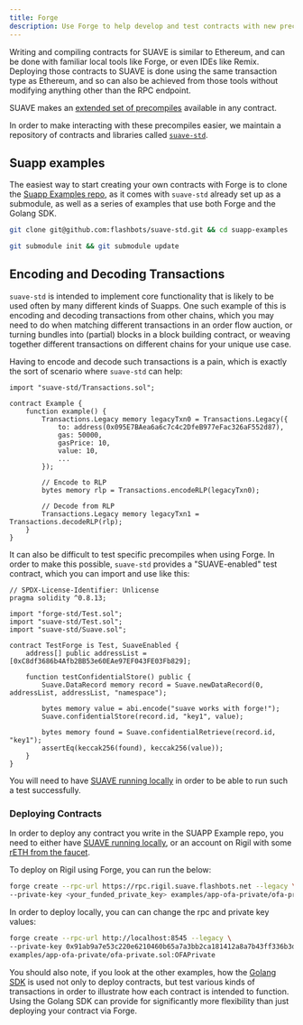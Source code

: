 ```yaml
---
title: Forge
description: Use Forge to help develop and test contracts with new precompiles on SUAVE
---
```


Writing and compiling contracts for SUAVE is similar to Ethereum, and can be done with familiar local tools like Forge, or even IDEs like Remix. Deploying those contracts to SUAVE is done using the same transaction type as Ethereum, and so can also be achieved from those tools without modifying anything other than the RPC endpoint.

SUAVE makes an [extended set of precompiles](/technical/specs/rigil/precompiles) available in any contract. 

In order to make interacting with these precompiles easier, we maintain a repository of contracts and libraries called [`suave-std`](https://github.com/flashbots/suave-std).

## Suapp examples

The easiest way to start creating your own contracts with Forge is to clone the [Suapp Examples repo](https://github.com/flashbots/suapp-examples/), as it comes with `suave-std` already set up as a submodule, as well as a series of examples that use both Forge and the Golang SDK.

```bash
git clone git@github.com:flashbots/suave-std.git && cd suapp-examples
```

```bash
git submodule init && git submodule update
```

## Encoding and Decoding Transactions

`suave-std` is intended to implement core functionality that is likely to be used often by many different kinds of Suapps. One such example of this is encoding and decoding transactions from other chains, which you may need to do when matching different transactions in an order flow auction, or turning bundles into (partial) blocks in a block building contract, or weaving together different transactions on different chains for your unique use case.

Having to encode and decode such transactions is a pain, which is exactly the sort of scenario where `suave-std` can help:

```solidity
import "suave-std/Transactions.sol";

contract Example {
    function example() {
        Transactions.Legacy memory legacyTxn0 = Transactions.Legacy({
            to: address(0x095E7BAea6a6c7c4c2DfeB977eFac326aF552d87),
            gas: 50000,
            gasPrice: 10,
            value: 10,
            ...
        });

        // Encode to RLP
        bytes memory rlp = Transactions.encodeRLP(legacyTxn0);

        // Decode from RLP
        Transactions.Legacy memory legacyTxn1 = Transactions.decodeRLP(rlp);
    }
}
```

It can also be difficult to test specific precompiles when using Forge. In order to make this possible, `suave-std` provides a "SUAVE-enabled" test contract, which you can import and use like this:

```solidity
// SPDX-License-Identifier: Unlicense
pragma solidity ^0.8.13;

import "forge-std/Test.sol";
import "suave-std/Test.sol";
import "suave-std/Suave.sol";

contract TestForge is Test, SuaveEnabled {
    address[] public addressList = [0xC8df3686b4Afb2BB53e60EAe97EF043FE03Fb829];

    function testConfidentialStore() public {
        Suave.DataRecord memory record = Suave.newDataRecord(0, addressList, addressList, "namespace");

        bytes memory value = abi.encode("suave works with forge!");
        Suave.confidentialStore(record.id, "key1", value);

        bytes memory found = Suave.confidentialRetrieve(record.id, "key1");
        assertEq(keccak256(found), keccak256(value));
    }
}
```

You will need to have [SUAVE running locally](/tutorials/run-suave) in order to be able to run such a test successfully.

### Deploying Contracts

In order to deploy any contract you write in the SUAPP Example repo, you need to either have [SUAVE running locally](/tutorials/run-suave/), or an account on Rigil with some [rETH from the faucet](https://faucet.rigil.suave.flashbots.net).

To deploy on Rigil using Forge, you can run the below:

```bash
forge create --rpc-url https://rpc.rigil.suave.flashbots.net --legacy \
--private-key <your_funded_private_key> examples/app-ofa-private/ofa-private.sol:OFAPrivate
```

In order to deploy locally, you can can change the rpc and private key values:

```bash
forge create --rpc-url http://localhost:8545 --legacy \
--private-key 0x91ab9a7e53c220e6210460b65a7a3bb2ca181412a8a7b43ff336b3df1737ce12 \
examples/app-ofa-private/ofa-private.sol:OFAPrivate
```

You should also note, if you look at the other examples, how the [Golang SDK](/resources/golang-sdk) is used not only to deploy contracts, but test various kinds of transactions in order to illustrate how each contract is intended to function. Using the Golang SDK can provide for significantly more flexibility than just deploying your contract via Forge.
